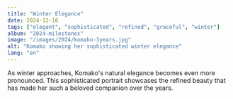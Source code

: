 ```yaml
---
title: "Winter Elegance"
date: 2024-12-10
tags: ["elegant", "sophisticated", "refined", "graceful", "winter"]
album: "2024-milestones"
image: "/images/2024/komako-3years.jpg"
alt: "Komako showing her sophisticated winter elegance"
lang: "en"
---
```


As winter approaches, Komako's natural elegance becomes even more pronounced. This sophisticated portrait showcases the refined beauty that has made her such a beloved companion over the years.